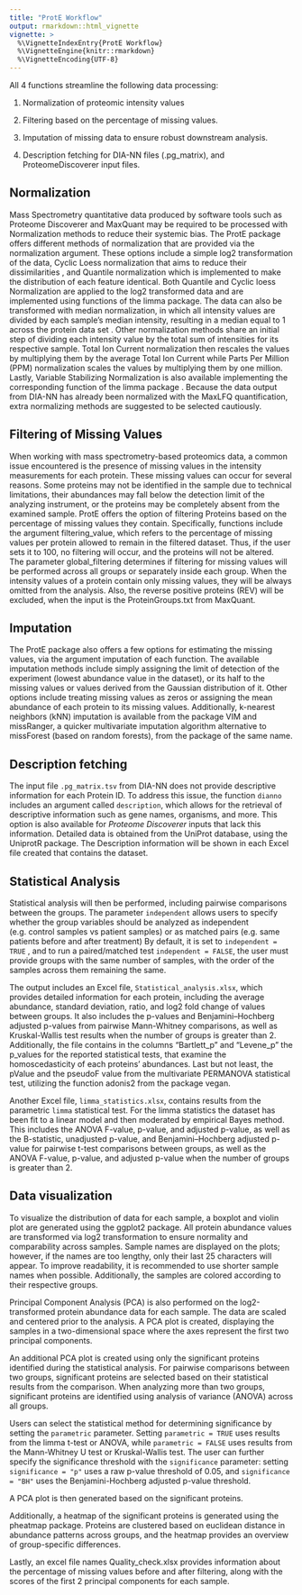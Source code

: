 ```yaml
---
title: "ProtE Workflow"
output: rmarkdown::html_vignette
vignette: >
  %\VignetteIndexEntry{ProtE Workflow}
  %\VignetteEngine{knitr::rmarkdown}
  %\VignetteEncoding{UTF-8}
---
```



 
 





All 4 functions streamline the following data processing:

1.	Normalization of proteomic intensity values 

2.	Filtering based on the percentage of missing values.

3.	Imputation of missing data to ensure robust downstream analysis.

4.	Description fetching for DIA-NN files (.pg_matrix), and ProteomeDiscoverer input files.


## Normalization


Mass Spectrometry quantitative data produced by software tools such as Proteome Discoverer and MaxQuant may be required to be processed with Normalization methods to reduce their systemic bias. The ProtE package offers different methods of normalization that are provided via the normalization argument. 
These options include a simple log2 transformation of the data, Cyclic Loess normalization that aims to reduce their dissimilarities , and Quantile normalization which is implemented to make the distribution of each feature identical. Both Quantile and Cyclic loess Normalization are applied to the log2 transformed data and are implemented using functions of the limma package.
 The data can also be transformed with median normalization, in which all intensity values are divided by each sample’s median intensity, resulting in a median equal to 1 across the protein data set .  Other normalization methods share an initial step of dividing each intensity value by the total sum of intensities for its respective sample. Total Ion Current normalization then rescales the values by multiplying them by the average Total Ion Current while Parts Per Million (PPM) normalization scales the values by multiplying them by one million. Lastly, Variable Stabilizing Normalization is also available implementing the corresponding function of the limma package .
 Because the data output from DIA-NN has already been normalized with the MaxLFQ quantification, extra normalizing methods are suggested to be selected cautiously. 


## Filtering of Missing Values


When working with mass spectrometry-based proteomics data, a common issue encountered is the presence of missing values in the intensity measurements for each protein. These missing values can occur for several reasons. Some proteins may not be identified in the sample due to technical limitations, their abundances may fall below the detection limit of the analyzing instrument, or the proteins may be completely absent from the examined sample.
 ProtE offers the option of filtering Proteins based on the percentage of missing values they contain. Specifically, functions include the argument filtering_value, which refers to the percentage of missing values per protein allowed to remain in the filtered dataset. Thus, if the user sets it to 100, no filtering will occur, and the proteins will not be altered.  
The parameter global_filtering determines if filtering for missing values will be performed across all groups or separately inside each group. When the intensity values of a protein contain only missing values, they will be always omitted from the analysis. Also, the reverse positive proteins (REV) will be excluded, when the input is the ProteinGroups.txt from MaxQuant.


## Imputation


The ProtE package also offers a few options for estimating the missing values, via the argument imputation of each function.
 The available imputation methods include simply assigning the limit of detection of the experiment (lowest abundance value in the dataset), or its half to the missing values or values derived from the Gaussian distribution of it. Other options include treating missing values as zeros or assigning the mean abundance of each protein to its missing values. Additionally, k-nearest neighbors (kNN) imputation is available from the package VIM and missRanger, a quicker multivariate imputation algorithm alternative to missForest (based on random forests), from the package of the same name. 


## Description fetching


The input file `.pg_matrix.tsv` from DIA-NN does not provide descriptive information for each Protein ID. To address this issue, the function `dianno` includes an argument called `description`, which allows for the retrieval of descriptive information such as gene names, organisms, and more. This option is also available for *Proteome Discoverer* inputs that lack this information. Detailed data is obtained from the UniProt database, using the UniprotR package. The Description information will be shown in each Excel file created that contains the dataset.


## Statistical Analysis


Statistical analysis will then be performed, including pairwise comparisons between the groups. The parameter `independent` allows users to specify whether the group variables should be analyzed as independent (e.g. control samples vs patient samples) or as matched pairs (e.g. same patients before and after treatment) By default, it is set to `independent = TRUE` , and to run a paired/matched test `independent = FALSE`, the user must provide groups with the same number of samples, with the order of the samples across them remaining the same.


The output includes an Excel file, `Statistical_analysis.xlsx`, which provides detailed information for each protein, including the average abundance, standard deviation, ratio, and log2 fold change of values between groups. It also includes the p-values and Benjamini–Hochberg adjusted p-values from pairwise Mann-Whitney comparisons, as well as Kruskal-Wallis test results when the number of groups is greater than 2. Additionally, the file contains in the columns "Bartlett_p" and "Levene_p" the p_values for the reported statistical tests, that examine the homoscedasticity of each proteins' abundances. Last but not least, the pValue and the pseudoF value from the multivariate PERMANOVA statistical test, utilizing the function adonis2 from the package vegan. 


Another Excel file, `limma_statistics.xlsx`, contains results from the parametric `limma` statistical test. For the limma statistics the dataset has been fit to a linear model and then moderated by empirical Bayes method. This includes the ANOVA F-value, p-value, and adjusted p-value, as well as the B-statistic, unadjusted p-value, and Benjamini–Hochberg adjusted p-value for pairwise t-test comparisons between groups, as well as the ANOVA F-value, p-value, and adjusted p-value when the number of groups is greater than 2.

## Data visualization 

To visualize the distribution of data for each sample, a boxplot and violin plot are generated using the ggplot2 package. All protein abundance values are transformed via log2 transformation to ensure normality and comparability across samples. Sample names are displayed on the plots; however, if the names are too lengthy, only their last 25 characters will appear. To improve readability, it is recommended to use shorter sample names when possible. Additionally, the samples are colored according to their respective groups.




Principal Component Analysis (PCA) is also performed on the log2-transformed protein abundance data for each sample. The data are scaled and centered prior to the analysis. A PCA plot is created, displaying the samples in a two-dimensional space where the axes represent the first two principal components.



An additional PCA plot is created using only the significant proteins identified during the statistical analysis. For pairwise comparisons between two groups, significant proteins are selected based on their statistical results from the comparison. When analyzing more than two groups, significant proteins are identified using analysis of variance (ANOVA) across all groups.

Users can select the statistical method for determining significance by setting the `parametric` parameter. Setting `parametric = TRUE` uses results from the limma t-test or ANOVA, while `parametric = FALSE` uses results from the Mann-Whitney U test or Kruskal-Wallis test. The user can further specify the significance threshold with the `significance` parameter: setting `significance = "p"` uses a raw p-value threshold of 0.05, and `significance = "BH"` uses the Benjamini-Hochberg adjusted p-value threshold.

A PCA plot is then generated based on the significant proteins.


Additionally, a heatmap of the significant proteins is generated using the pheatmap package. Proteins are clustered based on euclidean distance in abundance patterns across groups, and the heatmap provides an overview of group-specific differences.


Lastly, an excel file names Quality_check.xlsx provides information about the percentage of missing values  before and after filtering, along with the scores of the first 2 principal components for each sample. 

